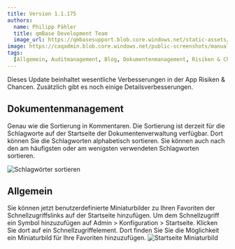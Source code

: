 ---
title: Version 1.1.175
authors:
  name: Philipp Pähler
  title: qmBase Development Team
  image_url: https://qmbasesupport.blob.core.windows.net/static-assets/img/persons/paehler_round.png
image: https://caqadmin.blob.core.windows.net/public-screenshots/manual-screenshots/Screenshot2022-06-29_connectionModal.png
tags:
  [Allgemein, Auditmanagement, Blog, Dokumentenmanagement, Risiken & Chancen]
---

Dieses Update beinhaltet wesentliche Verbesserungen in der App Risiken & Chancen.
Zusätzlich gibt es noch einige Detailsverbesserungen.

<!--truncate-->

## Dokumentenmanagement

Genau wie die Sortierung in Kommentaren. Die Sortierung ist derzeit für die Schlagworte auf der Startseite der Dokumentenverwaltung verfügbar.
Dort können Sie die Schlagworten alphabetisch sortieren.
Sie können auch nach den am häufigsten oder am wenigsten verwendeten Schlagworten sortieren.

![Schlagwörter sortieren](https://caqadmin.blob.core.windows.net/public-screenshots/manual-screenshots/SortingTagsInDocumentManagement.png)

## Allgemein

Sie können jetzt benutzerdefinierte Miniaturbilder zu Ihren Favoriten der Schnellzugriffslinks auf der Startseite hinzufügen.
Um dem Schnellzugriff ein Symbol hinzuzufügen auf Admin > Konfiguration > Startseite.
Klicken Sie dort auf ein Schnellzugriffelement.
Dort finden Sie Sie die Möglichkeit ein Miniaturbild für Ihre Favoriten hinzuzufügen.
![Startseite Miniaturbild](https://caqadmin.blob.core.windows.net/public-screenshots/manual-screenshots/Screenshot2022-07-25_startpage_favorite_thumbnail.png)
